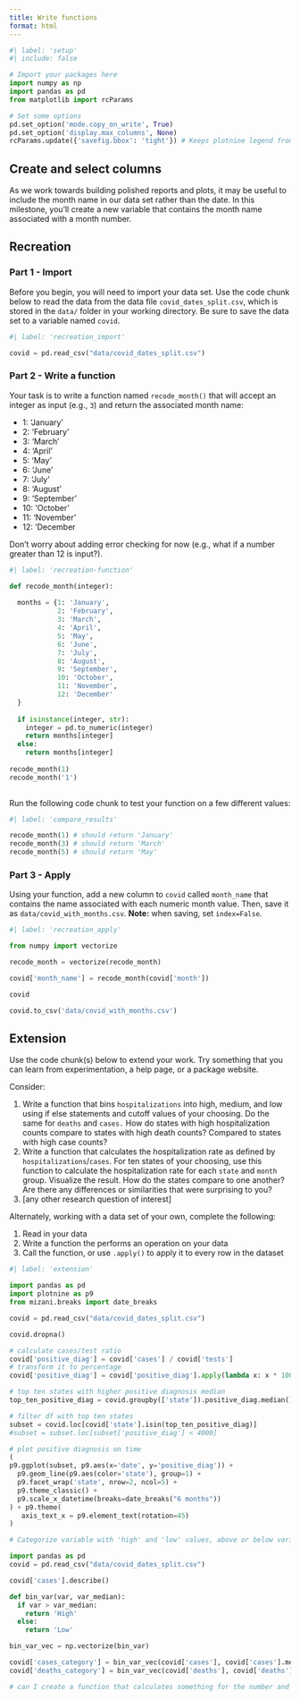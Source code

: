 ```yaml
---
title: Write functions
format: html
---
```


```python
#| label: 'setup'
#| include: false

# Import your packages here
import numpy as np
import pandas as pd
from matplotlib import rcParams

# Set some options
pd.set_option('mode.copy_on_write', True)
pd.set_option('display.max_columns', None)
rcParams.update({'savefig.bbox': 'tight'}) # Keeps plotnine legend from being cut off

```

## Create and select columns

As we work towards building polished reports and plots, it may be useful to include the month name in our data set rather than the date. In this milestone, you'll create a new variable that contains the month name associated with a month number.


## Recreation

### Part 1 - Import

Before you begin, you will need to import your data set. 
Use the code chunk below to read the data from the data file `covid_dates_split.csv`, which is stored in the `data/` folder in your working directory.
Be sure to save the data set to a variable named `covid`.


```python
#| label: 'recreation_import'

covid = pd.read_csv("data/covid_dates_split.csv")
```

### Part 2 - Write a function

Your task is to write a function named `recode_month()` that will accept
an integer as input (e.g., `3`) and return the associated month name:


- 1: 'January'
- 2: 'February'
- 3: 'March'
- 4: 'April'
- 5: 'May'
- 6: 'June'
- 7: 'July'
- 8: 'August'
- 9: 'September'
- 10: 'October'
- 11: 'November'
- 12: 'December

Don't worry about adding error checking for now (e.g., what if a number greater than 12 is input?).


```python
#| label: 'recreation-function'

def recode_month(integer):
  
  months = {1: 'January',
            2: 'February',
            3: 'March',
            4: 'April',
            5: 'May',
            6: 'June',
            7: 'July',
            8: 'August',
            9: 'September',
            10: 'October',
            11: 'November',
            12: 'December'
  }
  
  if isinstance(integer, str):
    integer = pd.to_numeric(integer)
    return months[integer]
  else:
    return months[integer]
    
recode_month(1)
recode_month('1')
  
```

Run the following code chunk to test your function on a few different values:


```python
#| label: 'compare_results'

recode_month(1) # should return 'January'
recode_month(3) # should return 'March'
recode_month(5) # should return 'May'
```

### Part 3 - Apply

Using your function, add a new column to `covid` called `month_name`
that contains the name associated with each numeric month value. Then, save it as `data/covid_with_months.csv`.
**Note:** when saving, set `index=False`.


```python
#| label: 'recreation_apply'

from numpy import vectorize

recode_month = vectorize(recode_month)

covid['month_name'] = recode_month(covid['month'])

covid

covid.to_csv('data/covid_with_months.csv')
```

## Extension

Use the code chunk(s) below to extend your work.
Try something that you can learn from experimentation, a help page, or a package website.

Consider:

1. Write a function that bins `hospitalizations` into high, medium, and low using if else statements and cutoff values of your choosing. Do the same for `deaths` and `cases.` How do states with high hospitalization counts compare to states with high death counts? Compared to states with high case counts?
2. Write a function that calculates the hospitalization rate as defined by `hospitalizations`/`cases`. For ten states of your choosing, use this function to calculate the hospitalization rate for each `state` and `month` group. Visualize the result. How do the states compare to one another? Are there any differences or similarities that were surprising to you?
3. [any other research question of interest]

Alternately, working with a data set of your own, complete the following:

1. Read in your data
2. Write a function the performs an operation on your data 
3. Call the function, or use `.apply()` to apply it to every row in the dataset


```python
#| label: 'extension'

import pandas as pd 
import plotnine as p9
from mizani.breaks import date_breaks

covid = pd.read_csv("data/covid_dates_split.csv")

covid.dropna()

# calculate cases/test ratio
covid['positive_diag'] = covid['cases'] / covid['tests'] 
# transform it to percentage
covid['positive_diag'] = covid['positive_diag'].apply(lambda x: x * 100)

# top ten states with higher positive diagnosis median
top_ten_positive_diag = covid.groupby(['state']).positive_diag.median().sort_values(ascending=False).head(10).index.values.tolist()

# filter df with top ten states
subset = covid.loc[covid['state'].isin(top_ten_positive_diag)]
#subset = subset.loc[subset['positive_diag'] < 4000]

# plot positive diagnosis on time
(
p9.ggplot(subset, p9.aes(x='date', y='positive_diag')) + 
  p9.geom_line(p9.aes(color='state'), group=1) +
  p9.facet_wrap('state', nrow=2, ncol=5) +
  p9.theme_classic() +
  p9.scale_x_datetime(breaks=date_breaks("6 months"))
) + p9.theme(
   axis_text_x = p9.element_text(rotation=45)
)

```

```python
# Categorize variable with 'high' and 'low' values, above or below variable median

import pandas as pd 
covid = pd.read_csv("data/covid_dates_split.csv")

covid['cases'].describe()

def bin_var(var, var_median):
  if var > var_median:
    return 'High'
  else:
    return 'Low'

bin_var_vec = np.vectorize(bin_var)

covid['cases_category'] = bin_var_vec(covid['cases'], covid['cases'].median())
covid['deaths_category'] = bin_var_vec(covid['deaths'], covid['deaths'].median())

# can I create a function that calculates something for the number and for the Series at the same time?
```


